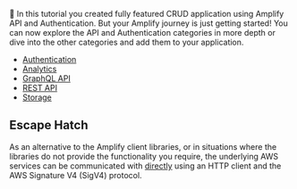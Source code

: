 👏  In this tutorial you created fully featured CRUD application using Amplify API and Authentication. 
But your Amplify journey is just getting started! You can now explore the API and Authentication categories 
in more depth or dive into the other categories and add them to your application.

- [Authentication](/gen1/[platform]/build-a-backend/auth/set-up-auth/)
- [Analytics](/gen1/[platform]/build-a-backend/more-features/analytics/set-up-analytics/)
- [GraphQL API](/gen1/[platform]/build-a-backend/graphqlapi/set-up-graphql-api/)
- [REST API](/gen1/[platform]/build-a-backend/restapi/set-up-rest-api/)
- [Storage](/gen1/[platform]/build-a-backend/storage/set-up-storage/)

## Escape Hatch

As an alternative to the Amplify client libraries, or in situations where the libraries do not provide the functionality you require,
the underlying AWS services can be communicated with [directly](/gen1/[platform]/start/project-setup/escape-hatch/)
using an HTTP client and the AWS Signature V4 (SigV4) protocol.
